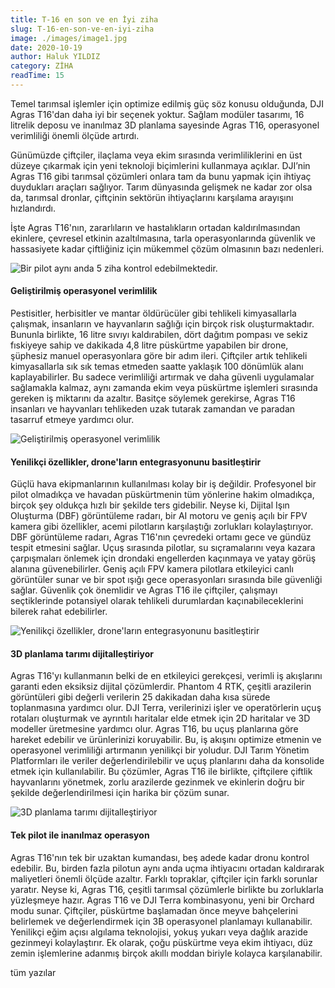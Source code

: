 ```yaml
---
title: T-16 en son ve en İyi ziha
slug: T-16-en-son-ve-en-iyi-ziha
image: ./images/image1.jpg
date: 2020-10-19
author: Haluk YILDIZ
category: ZİHA
readTime: 15
---
```



Temel tarımsal işlemler için optimize edilmiş güç söz konusu olduğunda, DJI Agras T16'dan daha iyi bir seçenek yoktur. Sağlam modüler tasarımı, 16 litrelik deposu ve inanılmaz 3D planlama sayesinde Agras T16, operasyonel verimliliği önemli ölçüde artırdı.

Günümüzde çiftçiler, ilaçlama veya ekim sırasında verimliliklerini en üst düzeye çıkarmak için yeni teknoloji biçimlerini kullanmaya açıklar. DJI’nin Agras T16 gibi tarımsal çözümleri onlara tam da bunu yapmak için ihtiyaç duydukları araçları sağlıyor. Tarım dünyasında gelişmek ne kadar zor olsa da, tarımsal dronlar, çiftçinin sektörün ihtiyaçlarını karşılama arayışını hızlandırdı.

İşte Agras T16'nın, zararlıların ve hastalıkların ortadan kaldırılmasından ekinlere, çevresel etkinin azaltılmasına, tarla operasyonlarında güvenlik ve hassasiyete kadar çiftliğiniz için mükemmel çözüm olmasının bazı nedenleri.

![Bir pilot aynı anda 5 ziha kontrol edebilmektedir.](./images/image2.jpg)

<h4>Geliştirilmiş operasyonel verimlilik</h4>

Pestisitler, herbisitler ve mantar öldürücüler gibi tehlikeli kimyasallarla çalışmak, insanların ve hayvanların sağlığı için birçok risk oluşturmaktadır. Bununla birlikte, 16 litre sıvıyı kaldırabilen, dört dağıtım pompası ve sekiz fıskiyeye sahip ve dakikada 4,8 litre püskürtme yapabilen bir drone, şüphesiz manuel operasyonlara göre bir adım ileri. Çiftçiler artık tehlikeli kimyasallarla sık sık temas etmeden saatte yaklaşık 100 dönümlük alanı kaplayabilirler. Bu sadece verimliliği artırmak ve daha güvenli uygulamalar sağlamakla kalmaz, aynı zamanda ekim veya püskürtme işlemleri sırasında gereken iş miktarını da azaltır. Basitçe söylemek gerekirse, Agras T16 insanları ve hayvanları tehlikeden uzak tutarak zamandan ve paradan tasarruf etmeye yardımcı olur.

![Geliştirilmiş operasyonel verimlilik](./images/image3.jpg)

<h4>Yenilikçi özellikler, drone'ların entegrasyonunu basitleştirir</h4>

Güçlü hava ekipmanlarının kullanılması kolay bir iş değildir. Profesyonel bir pilot olmadıkça ve havadan püskürtmenin tüm yönlerine hakim olmadıkça, birçok şey oldukça hızlı bir şekilde ters gidebilir. Neyse ki, Dijital Işın Oluşturma (DBF) görüntüleme radarı, bir AI motoru ve geniş açılı bir FPV kamera gibi özellikler, acemi pilotların karşılaştığı zorlukları kolaylaştırıyor. DBF görüntüleme radarı, Agras T16'nın çevredeki ortamı gece ve gündüz tespit etmesini sağlar. Uçuş sırasında pilotlar, su sıçramalarını veya kazara çarpışmaları önlemek için drondaki engellerden kaçınmaya ve yatay görüş alanına güvenebilirler. Geniş açılı FPV kamera pilotlara etkileyici canlı görüntüler sunar ve bir spot ışığı gece operasyonları sırasında bile güvenliği sağlar. Güvenlik çok önemlidir ve Agras T16 ile çiftçiler, çalışmayı seçtiklerinde potansiyel olarak tehlikeli durumlardan kaçınabileceklerini bilerek rahat edebilirler.

![Yenilikçi özellikler, drone'ların entegrasyonunu basitleştirir](./images/image4.png)

<h4>3D planlama tarımı dijitalleştiriyor</h4>

Agras T16'yı kullanmanın belki de en etkileyici gerekçesi, verimli iş akışlarını garanti eden eksiksiz dijital çözümlerdir. Phantom 4 RTK, çeşitli arazilerin görüntüleri gibi değerli verilerin 25 dakikadan daha kısa sürede toplanmasına yardımcı olur. DJI Terra, verilerinizi işler ve operatörlerin uçuş rotaları oluşturmak ve ayrıntılı haritalar elde etmek için 2D haritalar ve 3D modeller üretmesine yardımcı olur. Agras T16, bu uçuş planlarına göre hareket edebilir ve ürünlerinizi koruyabilir. Bu, iş akışını optimize etmenin ve operasyonel verimliliği artırmanın yenilikçi bir yoludur. DJI Tarım Yönetim Platformları ile veriler değerlendirilebilir ve uçuş planlarını daha da konsolide etmek için kullanılabilir. Bu çözümler, Agras T16 ile birlikte, çiftçilere çiftlik hayvanlarını yönetmek, zorlu arazilerde gezinmek ve ekinlerin doğru bir şekilde değerlendirilmesi için harika bir çözüm sunar.

![3D planlama tarımı dijitalleştiriyor](./images/image5.jpg)

<h4>Tek pilot ile inanılmaz operasyon</h4>

Agras T16'nın tek bir uzaktan kumandası, beş adede kadar dronu kontrol edebilir. Bu, birden fazla pilotun aynı anda uçma ihtiyacını ortadan kaldırarak maliyetleri önemli ölçüde azaltır. Farklı topraklar, çiftçiler için farklı sorunlar yaratır. Neyse ki, Agras T16, çeşitli tarımsal çözümlerle birlikte bu zorluklarla yüzleşmeye hazır. Agras T16 ve DJI Terra kombinasyonu, yeni bir Orchard modu sunar. Çiftçiler, püskürtme başlamadan önce meyve bahçelerini belirlemek ve değerlendirmek için 3B operasyonel planlamayı kullanabilir. Yenilikçi eğim açısı algılama teknolojisi, yokuş yukarı veya dağlık arazide gezinmeyi kolaylaştırır. Ek olarak, çoğu püskürtme veya ekim ihtiyacı, düz zemin işlemlerine adanmış birçok akıllı moddan biriyle kolayca karşılanabilir.

<Link to="/posts" className="btn center-btn">
  tüm yazılar
</Link>
